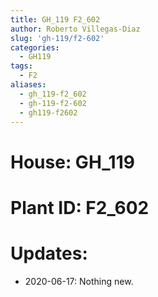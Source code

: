 ```yaml
---
title: GH_119 F2_602
author: Roberto Villegas-Diaz
slug: 'gh-119/f2-602'
categories:
  - GH119
tags:
  - F2
aliases:
  - gh_119-f2_602
  - gh-119-f2-602
  - gh119-f2602
---
```


# **House**: GH_119
# **Plant ID**: F2_602
# **Updates**: 
 - 2020-06-17: Nothing new.
